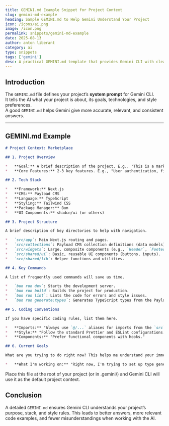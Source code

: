 ```yaml
---
title: GEMINI.md Example Snippet for Project Context
slug: gemini-md-example
heading: Sample GEMINI.md to Help Gemini Understand Your Project
icon: /icons/ai.png
image: /icon.png
permalink: snippets/gemini-md-example
date: 2025-08-13
author: anton liberant
category: ai
type: snippets
tags: ['gemini']
desc: A practical GEMINI.md template that provides Gemini CLI with clear project context, goals, and coding standards to improve AI responses.
---
```


## Introduction

The `GEMINI.md` file defines your project’s **system prompt** for Gemini CLI.  
It tells the AI what your project is about, its goals, technologies, and style preferences.  
A good `GEMINI.md` helps Gemini give more accurate, relevant, and consistent answers.

---

## GEMINI.md Example

```md 
# Project Context: Marketplace

## 1. Project Overview

*   **Goal:** A brief description of the project. E.g., "This is a marketplace for selling digital goods, built with Next.js and Payload CMS."
*   **Core Features:** 2-3 key features. E.g., "User authentication, file uploads and sales, category system."

## 2. Tech Stack

*   **Framework:** Next.js
*   **CMS:** Payload CMS
*   **Language:** TypeScript
*   **Styling:** Tailwind CSS
*   **Package Manager:** Bun
*   **UI Components:** shadcn/ui (or others)

## 3. Project Structure

A brief description of key directories to help with navigation.

*   `src/app`: Main Next.js routing and pages.
*   `src/collections`: Payload CMS collection definitions (data models).
*   `src/widgets`: Large, composite components (e.g., `Header`, `Footer`).
*   `src/shared/ui`: Basic, reusable UI components (buttons, inputs).
*   `src/shared/lib`: Helper functions and utilities.

## 4. Key Commands

A list of frequently used commands will save us time.

*   `bun run dev`: Starts the development server.
*   `bun run build`: Builds the project for production.
*   `bun run lint`: Lints the code for errors and style issues.
*   `bun run generate:types`: Generates TypeScript types from the Payload schema.

## 5. Coding Conventions

If you have specific coding rules, list them here.

*   **Imports:** "Always use `@/...` aliases for imports from the `src` directory."
*   **Style:** "Follow the standard Prettier and ESLint configurations."
*   **Components:** "Prefer functional components with hooks."

## 6. Current Goals

What are you trying to do right now? This helps me understand your immediate context.

*   **What I'm working on:** "Right now, I'm trying to set up type generation for Payload and fix build warnings."
```

Place this file at the root of your project (or in .gemini/) and Gemini CLI will use it as the default project context.

## Conclusion

A detailed `GEMINI.md` ensures Gemini CLI understands your project’s purpose, stack, and style rules.
This leads to better answers, more relevant code examples, and fewer misunderstandings when working with the AI.

